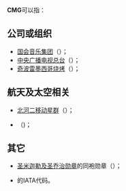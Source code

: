 '''CMG'''可以指：

==公司或组织==
*[[国会音乐集团|国会音乐集团]]（{{lang-en|'''C'''apitol '''M'''usic '''G'''roup}}）；
*[[中央广播电视总台|中央广播电视总台]]（{{lang-en|'''C'''hina '''M'''edia '''G'''roup}}）；
*[[奇波雷墨西哥烧烤|奇波雷墨西哥烧烤]]（{{lang-en|'''C'''hipotle '''M'''exican '''G'''rill}}）；
==航天及太空相关==
*[[北河二移动星群|北河二移动星群]]（{{lang-en|'''C'''astor '''M'''oving '''G'''roup}}）；
*{{link-en|控制力矩陀螺|Control moment gyroscope}}（{{lang-en|'''C'''ontrol '''m'''oment '''g'''yroscope}})；
==其它==
*[[圣米迦勒及圣乔治勋章|圣米迦勒及圣乔治勋章]]的同袍勋章（{{lang-en|'''C'''ompanion of the Order of St '''M'''ichael and St '''G'''eorge}}）；
*{{link-en|科伦巴国际机场|Corumbá International Airport}}的IATA代码。
{{disambig|Cat=三字拉丁字母缩写消歧义}}